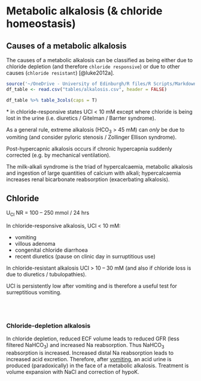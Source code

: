 # Metabolic alkalosis (& chloride homeostasis)  

## Causes of a metabolic alkalosis  

The causes of a metabolic alkalosis can be classified as being either due to chloride depletion (and therefore `chloride responsive`) or due to other causes (`chloride resistant`) [@luke2012a].  

<!-- +  low ECF volume = chloride-depletion / contractional = chloride-responsive  -->
<!--     +  *vomiting / NG losses*  -->
<!--     +  *loop / thiazide diuretics \**  -->
<!--     +  *Bartter's / Gitelman's \**  -->
<!--     +  *colonic villous adenoma / congenital chloride diarrhoea / high-volume ileostomy (rare)*   -->

<!-- +  normal ECF volume = chloride-resistant  -->
<!--     +  renal H + loss  -->
<!--         +  *true mineralocorticoid XS (low-renin / high-renin)*  -->
<!--         +  *apparent mineralocorticoid XS (and Liddle's)*  -->
<!--         +  *Cushings*  -->
<!--         +  *post-hypercapnic alkalosis (UCl \< 10 mM)*  -->
<!--         +  *milk-alkali syndrome*   -->
<!--     +  intracellular H + shift  -->
<!--         +  *hypokalaemia*   -->

```r
source('~/OneDrive - University of Edinburgh/R files/R Scripts/Markdown_tables.R')
df_table <- read.csv("tables/alkalosis.csv", header = FALSE)

df_table %>% table_3cols(caps = T)

```

\* in chloride-responsive states UCl \< 10 mM except where chloride is being lost in the urine (i.e. diuretics / Gitelman / Barrter syndrome).

As a general rule, extreme alkalosis (HCO~3~ \> 45 mM) can *only* be due to vomiting (and consider pyloric stenosis / Zollinger Ellison syndrome).  

Post-hypercapnic alkalosis occurs if chronic hypercapnia suddenly corrected (e.g. by mechanical ventilation).

The milk-alkali syndrome is the triad of hypercalcaemia, metabolic alkalosis and ingestion of large quantities of calcium with alkali; hypercalcaemia increases renal bicarbonate reabsorption (exacerbating alkalosis).


## Chloride

U~Cl~ NR = 100 -- 250 mmol / 24 hrs

In chloride-responsive alkalosis, UCl \< 10 mM:  

- vomiting  
- villous adenoma  
- congenital chloride diarrhoea  
- recent diuretics (pause on clinic day in surruptitious use)

In chloride-resistant alkalosis UCl \> 10 -- 30 mM (and also if chloride loss is due to diuretics / tubulopathies).  

UCl is persistently low after vomiting and is therefore a useful test for surreptitious vomiting.

<br>
<br>

### Chloride-depletion alkalosis

In chloride depletion, reduced ECF volume leads to reduced GFR (less filtered NaHCO~3~) and increased Na reabsorption. Thus NaHCO~3~ reabsorption is increased. Increased distal Na reabsorption leads to increased acid excretion.  Therefore, after [vomiting](#vomit), an acid urine is produced (paradoxically) in the face of a metabolic alkalosis. Treatment is volume expansion with NaCl and correction of hypoK.
